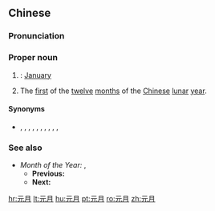 ==Chinese==
{{zh-forms|[[first]]<br>[[primary]]|[[month]]}}

===Pronunciation===
{{zh-pron
|m=Yuányuè
|c=jyun4 jyut6
|cat=pn
}}

===Proper noun===
{{zh-proper noun}}

# {{lb|zh|literary}} {{synonym of|一月|lang=zh|nodot=a}}: [[January]]
# {{lb|zh|archaic}} The [[first]] of the [[twelve]] [[month]]s of the [[Chinese]] [[lunar]] [[year]].

====Synonyms====
* {{zh-l|正月}}, {{zh-l|端月}}, {{zh-l|初月}}, {{zh-l|嘉月}}, {{zh-l|開歲}}, {{zh-l|新正}}, {{zh-l|隅月}}, {{zh-l|孟月}}, {{zh-l|始春}}, {{zh-l|元春}}, {{zh-l|陬月}}

===See also===
* ''Month of the Year:'' {{zh-l|元月}}, {{zh-l|正月}}
** '''Previous:''' {{zh-l|臘月}}
** '''Next:''' {{zh-l|杏月}}

{{zh-cat|Chinese months}}

[[hr:元月]]
[[lt:元月]]
[[hu:元月]]
[[pt:元月]]
[[ro:元月]]
[[zh:元月]]